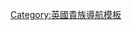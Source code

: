 {{Navbox
| name = 突尼西亞的亞歷山大伯爵
| title = {{link-en|突尼西亞的亞歷山大伯爵|Earl Alexander of Tunis}}
| state = {{{state|autocollapse}}}
| bodyclass = hlist
| list1 =
* [[第一代突尼斯的亞歷山大伯爵哈羅德·亞歷山大|第一代伯爵哈羅德·亞歷山大]]（1952年－1969年）
* {{link-en|第二代突尼西亞的亞歷山大伯爵沙恩·亞歷山大|Shane Alexander, 2nd Earl Alexander of Tunis|第二代伯爵沙恩·亞歷山大}}（1969年至今）
}}<noinclude>
{{collapsible option}}
[[Category:英國貴族導航模板]]
</noinclude>